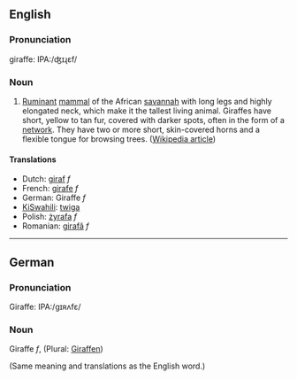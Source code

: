 ==English==
===Pronunciation===

giraffe: IPA:/ʤɪɻɛf/

===Noun===

#[[Ruminant]] [[mammal]] of the African [[savannah]] with long legs and highly elongated neck, which make it the tallest living animal. Giraffes have short, yellow to tan fur, covered with darker spots, often in the form of a [[network]]. They have two or more short, skin-covered horns and a flexible tongue for browsing trees. ([[w:Giraffe|Wikipedia article]])

====Translations====
*Dutch: [[giraf]] ''f''
*French: [[girafe]] ''f''
*German: Giraffe ''f''
*[[KiSwahili]]: [[twiga]]
*Polish: [[żyrafa]] ''f''
*Romanian: [[girafă]] ''f''

----

==German==

===Pronunciation===

Giraffe: IPA:/gɪʀʌfɛ/

===Noun===

Giraffe ''f'', (Plural: [[Giraffen]])

(Same meaning and translations as the English word.)